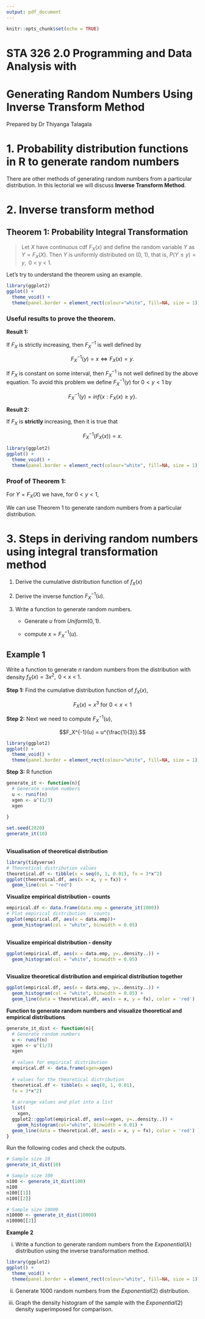 ```yaml
---
output: pdf_document
---
```


```r
knitr::opts_chunk$set(echo = TRUE)
```

# STA 326 2.0 Programming and Data Analysis with

# Generating Random Numbers Using Inverse Transform Method

Prepared by Dr Thiyanga Talagala

# 1.  Probability distribution functions in R to generate random numbers

\begin{table}[!h]
\begin{tabular}{ll|ll}
\textbf{rbeta} & beta distribution & \textbf{lnorm} & log-normal distribution \\
\textbf{rbinom} & binomial distribution & \textbf{multinom} & multinomial distribution  \\
\textbf{rcauchy} & Cauchy distribution & \textbf{nbinom} & negative binomial distribution \\
\textbf{rchisq} & chi-squared distribution & \textbf{rnorm}& normal distribution  \\
\textbf{rexp} & exponential distribution &  \textbf{rpois} & Poisson distribution \\
\textbf{rf} & F distribution &  \textbf{rt} & Student's t distribution\\
\textbf{rgamma} & gamma distribution &  \textbf{runif} & uniform distribution\\
\textbf{rgeom} & geometric distribution &  \textbf{weibull} & Weibull distribution\\
\textbf{rhyper} & hyper-geometric distribution & 
\end{tabular}
\end{table}

There are other methods of generating random numbers from a particular distribution. In this lectorial we will discuss **Inverse Transform Method**.

# 2. Inverse transform method


## Theorem 1: Probability Integral Transformation

> Let $X$ have continuous cdf $F_X(x)$ and define the random variable $Y$ as $Y =  F_X(X)$. Then $Y$ is uniformly distributed on (0, 1), that is, $P(Y \leq y) = y, \text{ 0 < y < 1}.$


Let's try to understand the theorem using an example.

```r
library(ggplot2)
ggplot() + 
  theme_void() + 
  theme(panel.border = element_rect(colour="white", fill=NA, size = 1))

```

\newpage

### Useful results to prove the theorem.

**Result 1:** 

If $F_X$ is strictly increasing, then $F_X^{-1}$ is well defined by 

$$F_X^{-1}(y) = x \Leftrightarrow F_X(x) = y.$$ 

If $F_X$ is constant on some interval,  then $F_X^{-1}$ is not well defined by the above equation. To avoid this problem we define $F_X^{-1}(y)$ for $0 < y < 1$ by

$$F_X^{-1}(y) = inf\{x: F_X(x) \geq y\}.$$


\newpage

**Result 2:** 

If $F_X$ is **strictly** increasing, then it is true that

$$F_X^{-1}(F_X(x)) = x.$$
```r
library(ggplot2)
ggplot() + 
  theme_void() + 
  theme(panel.border = element_rect(colour="white", fill=NA, size = 1))

```


### Proof of Theorem 1:

For $Y = F_X(X)$ we have, for $0 < y < 1,$

\newpage
We can use Theorem 1 to generate random numbers from a particular distribution.

\newpage

# 3. Steps in deriving random numbers using integral transformation method



1. Derive the cumulative distribution function of $f_X(x)$

2. Derive the inverse function $F_X^{-1}(u)$.

3. Write a function to generate random numbers.

    - Generate $u$ from $Uniform(0, 1)$.
    
    - compute $x = F_X^{-1}(u)$.


## Example 1

Write a function to generate $n$ random numbers from the distribution with density $f_X(x) = 3x^2, \text{ 0 < x < 1}.$

**Step 1:** Find the cumulative distribution function of $f_X(x)$,

$$F_X(x) = x^3 \text{ for } 0<x<1$$


\newpage


**Step 2:** Next we need to compute $F_X^{-1}(u)$,

$$F_X^{-1}(u) = u^{\frac{1}{3}}.$$

```r
library(ggplot2)
ggplot() + 
  theme_void() + 
  theme(panel.border = element_rect(colour="white", fill=NA, size = 1))

```

**Step 3:** R function


```r
generate_it <- function(n){ 
  # Generate random numbers
  u <- runif(n)
  xgen <- u^(1/3)
  xgen
  
}

set.seed(2020)
generate_it(10)
  
```


**Visualisation of  theoretical distribution**

```r
library(tidyverse)
# Theoretical distribution values
theoretical.df <- tibble(x = seq(0, 1, 0.01), fx = 3*x^2)
ggplot(theoretical.df, aes(x = x, y = fx)) + 
  geom_line(col = "red")
```


**Visualize empirical distribution - counts**

```r
empirical.df <- data.frame(data.emp = generate_it(1000))  
# Plot empirical distribution - counts
ggplot(empirical.df, aes(x = data.emp))+
  geom_histogram(col = "white", binwidth = 0.05)
  
```

\newpage

**Visualize empirical distribution - density**

```r
ggplot(empirical.df, aes(x = data.emp, y=..density..)) +
  geom_histogram(col = "white", binwidth = 0.05)
  
```



**Visualize theoretical distribution and empirical distribution together**

```r
ggplot(empirical.df, aes(x = data.emp, y=..density..)) + 
  geom_histogram(col = "white", binwidth = 0.05) + 
  geom_line(data = theoretical.df, aes(x = x, y = fx), color = 'red') 
```

\newpage

**Function to generate random numbers and visualize theoretical and empirical distributions**

```r
generate_it_dist <- function(n){ 
  # Generate random numbers
  u <- runif(n)
  xgen <- u^(1/3)
  xgen
  
  # values for empirical distribution
  empirical.df <- data.frame(xgen=xgen) 
  
  # values for the theoretical distribution
  theoretical.df <- tibble(x = seq(0, 1, 0.01), 
  fx = 3*x^2)
  
  # arrange values and plot into a list
  list(
    xgen,
  ggplot2::ggplot(empirical.df, aes(x=xgen, y=..density..)) + 
    geom_histogram(col="white", binwidth = 0.01) + 
  geom_line(data = theoretical.df, aes(x = x, y = fx), color = 'red') )
}


```

Run the following codes and check the outputs.

```r
# Sample size 10
generate_it_dist(10)

# Sample size 100
n100 <- generate_it_dist(100)
n100
n100[[1]]
n100[[2]]

# Sample size 10000
n10000 <- generate_it_dist(10000)
n10000[[2]]
```

\newpage

**Example 2 ** 


i) Write a function to generate random numbers from the $Exponential(\lambda)$ distribution using the inverse transformation method.

```r
library(ggplot2)
ggplot() + 
  theme_void() + 
  theme(panel.border = element_rect(colour="white", fill=NA, size = 1))

```




ii) Generate 1000 random numbers from the $Exponential(2)$ distribution.



\newpage

iii) Graph the density histogram of the sample with the $Exponential(2)$ density superimposed for comparison. 





